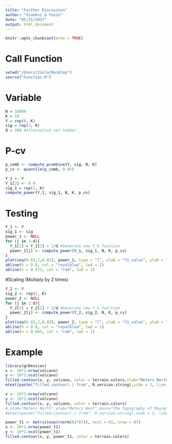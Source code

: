 ```yaml
---
title: "Further Discussion"
author: "Xiaohui & Yuxin"
date: "05/31/2017"
output: html_document
---
```


```r
knitr::opts_chunk$set(echo = TRUE)
```

# Call Function
```r
setwd("/Users/Viola/Desktop")
source("Function.R")
```

# Variable
```r
N = 10000
K = 10
Y = rep(0, K)
sig = rep(1, K)
d = 100 #alternative set number
```

# P-cv
```r
p_comb <- compute_pcombine(Y, sig, N, K)
p_cv <- quantile(p_comb, 0.05)
```

```r
Y_1 <- Y
Y_1[2] <- 0.9
sig_1 = rep(1, K)
compute_power(Y_1, sig_1, N, K, p_cv)
```


# Testing
```r
Y_1 <- Y
sig_1 <- sig
power_1 <- NULL
for (j in 1:d){
  Y_1[2] = Y_1[2] + 1/d #Generate new Y_k function
  power_1[j] <- compute_power(Y_1, sig_1, N, K, p_cv)
}
plot(seq(0.01,1,0.01), power_1, type = "l", xlab = "Y1_value", ylab = "Power")
abline(h = 0.8, col = "royalblue", lwd = 1)
abline(v = 0.573, col = "red", lwd = 1)
```

#Scaling (Multiply by 2 times)
```r
Y_2 <- Y
sig_2 <- rep(2, K)
power_2 <- NULL
for (j in 1:d){
  Y_2[2] = Y_2[2] + 2/d #Generate new Y_k function
  power_2[j] <- compute_power(Y_2, sig_2, N, K, p_cv)
}
plot(seq(0.02,2,0.02), power_2, type = "l", xlab = "Y1_value", ylab = "Power")
abline(h = 0.8, col = "royalblue", lwd = 1)
abline(v = 0.665, col = "red", lwd = 1)
```

# Example
```r
library(grDevices)
x <- 10*1:nrow(volcano)
y <- 10*1:ncol(volcano)
filled.contour(x, y, volcano, color = terrain.colors,xlab="Meters North",ylab="Meters West",main="The Topography of Maunga Whau",key.title = title(main="Height\n(meters)"))
mtext(paste("filled.contour(.) from", R.version.string),side = 1, line = 4, adj = 1, cex = .66)
```




```r
x <- 10*1:nrow(volcano)
y <- 10*1:ncol(volcano)
filled.contour(x, y, volcano, color = terrain.colors)
#,xlab="Meters North",ylab="Meters West",main="The Topography of Maunga Whau",key.title = #title(main="Height\n(meters)")
#mtext(paste("filled.contour(.) from", R.version.string),side = 1, line = 4, adj = 1, cex = .66)

power_t1 <- matrix(exp(rnorm(61*87)), ncol = 61, nrow = 87)
x <- 10*1:nrow(power_t1)
y <- 10*1:ncol(power_t1)
filled.contour(x, y, power_t1, color = terrain.colors)
```






















